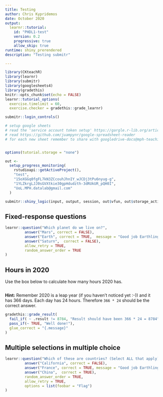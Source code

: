 ```yaml
---
title: Testing
author: Chris Kypridemos
date: October 2020
output: 
  learnr::tutorial:
    id: "PHDL1-test"
    version: 0.2
    progressive: true
    allow_skip: true
runtime: shiny_prerendered
description: "Testing submitr"

---
```


```r
library(CKteachR)
library(learnr)
library(submitr) 
library(googlesheets4) 
library(gradethis) 
knitr::opts_chunk$set(echo = FALSE)
learnr::tutorial_options(
  exercise.timelimit = 60, 
  exercise.checker = gradethis::grade_learnr) 
```

```r
submitr::login_controls()
```



```r
# setup google sheets
# read the 'service account token setup' https://gargle.r-lib.org/articles/get-api-credentials.html#service-account-token-1
# read https://github.com/juampynr/google-spreadsheet-reader
# for each new sheet remember to share with googledrive-docs@mph-teaching.iam.gserviceaccount.com


options(tutorial.storage = "none")

out <-
  setup_progress_monitoring(
    rstudioapi::getActiveProject(),
    "test",
    "15oXGGq0fgFL7kN3ZCcouhJhnIY_wJCDj3tPu6nyug-g",
    "1YLZkrgLJJ0sGVXtkie30gpHdudzth-3dRUkUR_pQH0I",
    "UoL.MPH.datalab@gmail.com"
  )

submitr::shiny_logic(input, output, session, out$vfun, out$storage_actions)
```

<!--End of submitr setup-->



## Fixed-response questions

```r
learnr::question("Which planet do we live on?",
         answer("Mars", correct = FALSE),
         answer("Earth", correct = TRUE,  message = "Good job Earthling!"),
         answer("Saturn",  correct = FALSE),
         allow_retry = TRUE,
         random_answer_order = TRUE
)
```


## Hours in 2020
Use the box below to calculate how many hours 2020 has. 

```r

```

<div id="hours-in-2020-hint">
**Hint:** Remember 2020 is a leap year (if you haven't noticed yet :-)) and it has 366 days. Each day has 24 hours. Therefore `366 * 24` should be the correct answer. 
</div>



```r
gradethis::grade_result(
  fail_if( ~ .result != 8784, "Result should have been 366 * 24 = 8784"),
  pass_if(~ TRUE, "Well done!"),
  glue_correct = "{.message}"
)
```


## Multiple selections in multiple choice

```r
learnr::question("Which of these are countries? (Select ALL that apply)",
         answer("California", correct = FALSE),
         answer("France", correct = TRUE, message = "Good job Earthling!"),  
         answer("China",  correct = TRUE),
         random_answer_order = TRUE,
         allow_retry = TRUE,
         options = list(foobar = "Flag")
)
```




